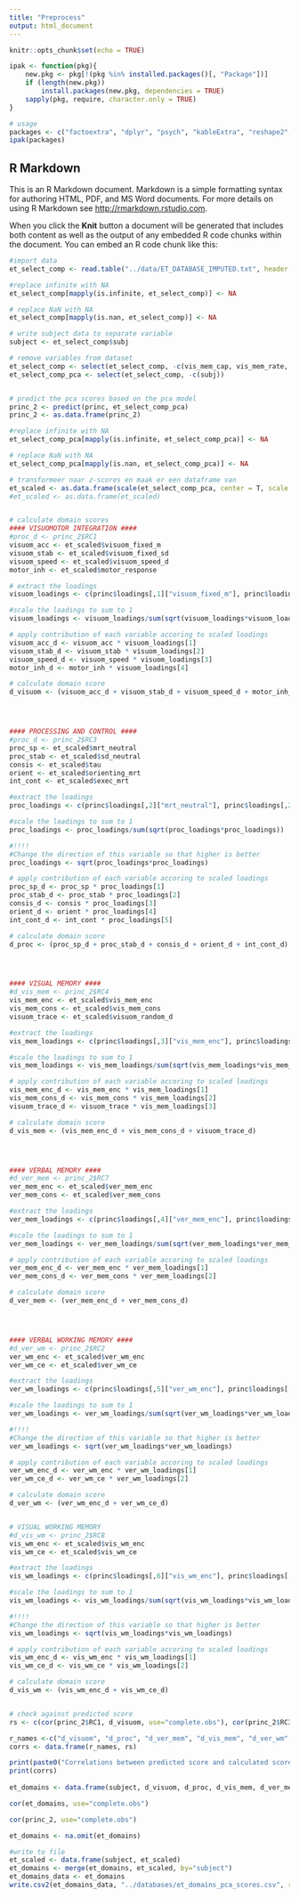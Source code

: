 ```yaml
---
title: "Preprocess"
output: html_document
---
```


```r
knitr::opts_chunk$set(echo = TRUE)

ipak <- function(pkg){
    new.pkg <- pkg[!(pkg %in% installed.packages()[, "Package"])]
    if (length(new.pkg)) 
        install.packages(new.pkg, dependencies = TRUE)
    sapply(pkg, require, character.only = TRUE)
}

# usage
packages <- c("factoextra", "dplyr", "psych", "kableExtra", "reshape2", "ggplot2", "compareGroups", "ggpubr", "mice")
ipak(packages)


```

## R Markdown

This is an R Markdown document. Markdown is a simple formatting syntax for authoring HTML, PDF, and MS Word documents. For more details on using R Markdown see <http://rmarkdown.rstudio.com>.

When you click the **Knit** button a document will be generated that includes both content as well as the output of any embedded R code chunks within the document. You can embed an R code chunk like this:


```r

#import data
et_select_comp <- read.table("../data/ET_DATABASE_IMPUTED.txt", header = TRUE, sep=" ")

#replace infinite with NA
et_select_comp[mapply(is.infinite, et_select_comp)] <- NA

# replace NaN with NA
et_select_comp[mapply(is.nan, et_select_comp)] <- NA

# write subject data to separate variable
subject <- et_select_comp$subj

# remove variables from dataset
et_select_comp <- select(et_select_comp, -c(vis_mem_cap, vis_mem_rate, ver_mem_cap, ver_mem_rate, sustained_mrt))
et_select_comp_pca <- select(et_select_comp, -c(subj))


# predict the pca scores based on the pca model
princ_2 <- predict(princ, et_select_comp_pca)
princ_2 <- as.data.frame(princ_2)

#replace infinite with NA
et_select_comp_pca[mapply(is.infinite, et_select_comp_pca)] <- NA

# replace NaN with NA
et_select_comp_pca[mapply(is.nan, et_select_comp_pca)] <- NA

# transformeer naar z-scores en maak er een dataframe van
et_scaled <- as.data.frame(scale(et_select_comp_pca, center = T, scale = T))
#et_scaled <- as.data.frame(et_scaled)


# calculate domain scores
#### VISUOMOTOR INTEGRATION ####
#proc_d <- princ_2$RC1
visuom_acc <- et_scaled$visuom_fixed_m
visuom_stab <- et_scaled$visuom_fixed_sd
visuom_speed <- et_scaled$visuom_speed_d
motor_inh <- et_scaled$motor_response

# extract the loadings
visuom_loadings <- c(princ$loadings[,1]["visuom_fixed_m"], princ$loadings[,1]["visuom_fixed_sd"], princ$loadings[,1]["visuom_speed_d"], princ$loadings[,1]["motor_response"])

#scale the loadings to sum to 1
visuom_loadings <- visuom_loadings/sum(sqrt(visuom_loadings*visuom_loadings))

# apply contribution of each variable accoring to scaled loadings
visuom_acc_d <- visuom_acc * visuom_loadings[1]
visuom_stab_d <- visuom_stab * visuom_loadings[2]
visuom_speed_d <- visuom_speed * visuom_loadings[3]
motor_inh_d <- motor_inh * visuom_loadings[4]

# calculate domain score 
d_visuom <- (visuom_acc_d + visuom_stab_d + visuom_speed_d + motor_inh_d)




#### PROCESSING AND CONTROL ####
#proc_d <- princ_2$RC3
proc_sp <- et_scaled$mrt_neutral
proc_stab <- et_scaled$sd_neutral 
consis <- et_scaled$tau
orient <- et_scaled$orienting_mrt
int_cont <- et_scaled$exec_mrt

#extract the loadings
proc_loadings <- c(princ$loadings[,2]["mrt_neutral"], princ$loadings[,2]["sd_neutral"], princ$loadings[,2]["tau"], princ$loadings[,2]["orienting_mrt"], princ$loadings[,2]["exec_mrt"])

#scale the loadings to sum to 1
proc_loadings <- proc_loadings/sum(sqrt(proc_loadings*proc_loadings))

#!!!!
#Change the direction of this variable so that higher is better
proc_loadings <- sqrt(proc_loadings*proc_loadings)

# apply contribution of each variable accoring to scaled loadings
proc_sp_d <- proc_sp * proc_loadings[1]
proc_stab_d <- proc_stab * proc_loadings[2]
consis_d <- consis * proc_loadings[3]
orient_d <- orient * proc_loadings[4]
int_cont_d <- int_cont * proc_loadings[5]

# calculate domain score 
d_proc <- (proc_sp_d + proc_stab_d + consis_d + orient_d + int_cont_d)




#### VISUAL MEMORY ####
#d_vis_mem <- princ_2$RC4
vis_mem_enc <- et_scaled$vis_mem_enc
vis_mem_cons <- et_scaled$vis_mem_cons
visuom_trace <- et_scaled$visuom_random_d

#extract the loadings
vis_mem_loadings <- c(princ$loadings[,3]["vis_mem_enc"], princ$loadings[,3]["vis_mem_cons"], princ$loadings[,3]["visuom_random_d"])

#scale the loadings to sum to 1
vis_mem_loadings <- vis_mem_loadings/sum(sqrt(vis_mem_loadings*vis_mem_loadings))

# apply contribution of each variable accoring to scaled loadings
vis_mem_enc_d <- vis_mem_enc * vis_mem_loadings[1]
vis_mem_cons_d <- vis_mem_cons * vis_mem_loadings[2]
visuom_trace_d <- visuom_trace * vis_mem_loadings[3]

# calculate domain score 
d_vis_mem <- (vis_mem_enc_d + vis_mem_cons_d + visuom_trace_d)




#### VERBAL MEMORY ####
#d_ver_mem <- princ_2$RC7
ver_mem_enc <- et_scaled$ver_mem_enc
ver_mem_cons <- et_scaled$ver_mem_cons

#extract the loadings
ver_mem_loadings <- c(princ$loadings[,4]["ver_mem_enc"], princ$loadings[,4]["vis_mem_cons"])

#scale the loadings to sum to 1
ver_mem_loadings <- ver_mem_loadings/sum(sqrt(ver_mem_loadings*ver_mem_loadings))

# apply contribution of each variable accoring to scaled loadings
ver_mem_enc_d <- ver_mem_enc * ver_mem_loadings[1]
ver_mem_cons_d <- ver_mem_cons * ver_mem_loadings[2]

# calculate domain score 
d_ver_mem <- (ver_mem_enc_d + ver_mem_cons_d)




#### VERBAL WORKING MEMORY ####
#d_ver_wm <- princ_2$RC2
ver_wm_enc <- et_scaled$ver_wm_enc
ver_wm_ce <- et_scaled$ver_wm_ce

#extract the loadings
ver_wm_loadings <- c(princ$loadings[,5]["ver_wm_enc"], princ$loadings[,5]["ver_wm_ce"])

#scale the loadings to sum to 1
ver_wm_loadings <- ver_wm_loadings/sum(sqrt(ver_wm_loadings*ver_wm_loadings))

#!!!!
#Change the direction of this variable so that higher is better
ver_wm_loadings <- sqrt(ver_wm_loadings*ver_wm_loadings)

# apply contribution of each variable accoring to scaled loadings
ver_wm_enc_d <- ver_wm_enc * ver_wm_loadings[1]
ver_wm_ce_d <- ver_wm_ce * ver_wm_loadings[2]

# calculate domain score 
d_ver_wm <- (ver_wm_enc_d + ver_wm_ce_d)


# VISUAL WORKING MEMORY
#d_vis_wm <- princ_2$RC8
vis_wm_enc <- et_scaled$vis_wm_enc
vis_wm_ce <- et_scaled$vis_wm_ce

#extract the loadings
vis_wm_loadings <- c(princ$loadings[,6]["vis_wm_enc"], princ$loadings[,6]["vis_wm_ce"])

#scale the loadings to sum to 1
vis_wm_loadings <- vis_wm_loadings/sum(sqrt(vis_wm_loadings*vis_wm_loadings))

#!!!!
#Change the direction of this variable so that higher is better
vis_wm_loadings <- sqrt(vis_wm_loadings*vis_wm_loadings)

# apply contribution of each variable accoring to scaled loadings
vis_wm_enc_d <- vis_wm_enc * vis_wm_loadings[1]
vis_wm_ce_d <- vis_wm_ce * vis_wm_loadings[2]

# calculate domain score 
d_vis_wm <- (vis_wm_enc_d + vis_wm_ce_d)


# check against predicted score
rs <- c(cor(princ_2$RC1, d_visuom, use="complete.obs"), cor(princ_2$RC3, d_proc, use="complete.obs"), cor(princ_2$RC7, d_ver_mem, use="complete.obs"), cor(princ_2$RC4, d_vis_mem, use="complete.obs"), cor(princ_2$RC2, d_ver_wm, use="complete.obs"), cor(princ_2$RC8, d_vis_wm, use="complete.obs"))

r_names <-c("d_visuom", "d_proc", "d_ver_mem", "d_vis_mem", "d_ver_wm", "d_vis_wm")
corrs <- data.frame(r_names, rs)

print(paste0("Correlations between predicted score and calculated score: "))
print(corrs)
      
et_domains <- data.frame(subject, d_visuom, d_proc, d_vis_mem, d_ver_mem, d_vis_wm, d_ver_wm)

cor(et_domains, use="complete.obs")

cor(princ_2, use="complete.obs")

et_domains <- na.omit(et_domains)

#write to file
et_scaled <- data.frame(subject, et_scaled)
et_domains <- merge(et_domains, et_scaled, by="subject")
et_domains_data <- et_domains
write.csv2(et_domains_data, "../databases/et_domains_pca_scores.csv", row.names = FALSE)


```